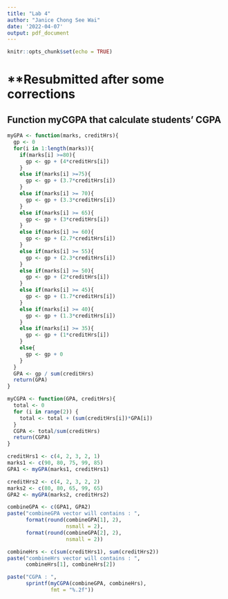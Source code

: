 ```yaml
---
title: "Lab 4"
author: "Janice Chong See Wai"
date: '2022-04-07'
output: pdf_document
---
```


```r
knitr::opts_chunk$set(echo = TRUE)
```
# **Resubmitted after some corrections

## Function myCGPA that calculate students' CGPA
```r
myGPA <- function(marks, creditHrs){
  gp <- 0
  for(i in 1:length(marks)){
    if(marks[i] >=80){
      gp <- gp + (4*creditHrs[i]) 
    }
    else if(marks[i] >=75){
      gp <- gp + (3.7*creditHrs[i])
    }
    else if(marks[i] >= 70){
      gp <- gp + (3.3*creditHrs[i])
    }
    else if(marks[i] >= 65){
      gp <- gp + (3*creditHrs[i])
    }
    else if(marks[i] >= 60){
      gp <- gp + (2.7*creditHrs[i])
    }
    else if(marks[i] >= 55){
      gp <- gp + (2.3*creditHrs[i])
    }
    else if(marks[i] >= 50){
      gp <- gp + (2*creditHrs[i])
    }
    else if(marks[i] >= 45){
      gp <- gp + (1.7*creditHrs[i])
    }
    else if(marks[i] >= 40){
      gp <- gp + (1.3*creditHrs[i])
    }
    else if(marks[i] >= 35){
      gp <- gp + (1*creditHrs[i])
    }
    else{
      gp <- gp + 0
    }
  }
  GPA <- gp / sum(creditHrs)
  return(GPA)
}

myCGPA <- function(GPA, creditHrs){
  total <- 0
  for (i in range(2)) {
    total <- total + (sum(creditHrs[i])*GPA[i])  
  }
  CGPA <- total/sum(creditHrs)
  return(CGPA)
}

creditHrs1 <- c(4, 2, 3, 2, 1)
marks1 <- c(90, 80, 75, 99, 85)
GPA1 <- myGPA(marks1, creditHrs1)

creditHrs2 <- c(4, 2, 3, 2, 2)
marks2 <- c(80, 80, 65, 99, 65)
GPA2 <- myGPA(marks2, creditHrs2)

combineGPA <- c(GPA1, GPA2)
paste("combineGPA vector will contains : ", 
      format(round(combineGPA[1], 2), 
                   nsmall = 2),
      format(round(combineGPA[2], 2), 
                   nsmall = 2))

combineHrs <- c(sum(creditHrs1), sum(creditHrs2))
paste("combineHrs vector will contains : ",      
      combineHrs[1], combineHrs[2])

paste("CGPA : ", 
      sprintf(myCGPA(combineGPA, combineHrs), 
              fmt = "%.2f"))

```



